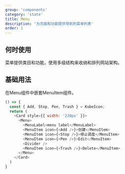 ```yaml
---
group: 'components'
category: 'state'
title: Menu
description: '为页面和功能提供导航的菜单列表'
order: 1
---
```


## 何时使用

菜单提供类目和功能，使用多级结构来收纳和排列网站架构。

## 基础用法

在Menu组件中嵌套MenuItem组件。

```js live=true
() => {
  const { Add, Stop, Pen, Trash } = KubeIcon;
  return (
    <Card style={{ width: '230px' }}>
      <Menu>
        <MenuLabel>menu label</MenuLabel>
        <MenuItem icon={<Add />}>创建</MenuItem>
        <MenuItem icon={<Stop />}>停止调度</MenuItem>
        <MenuItem icon={<Pen />}>Edit</MenuItem>
        <Divider />
        <MenuItem icon={<Trash />}>Delete</MenuItem>
      </Menu>
    </Card>
  )
}
```
